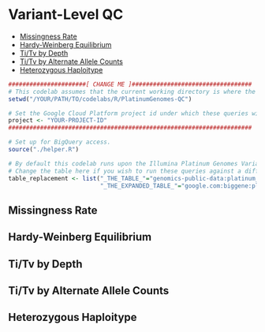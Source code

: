 <!-- R Markdown Documentation, DO NOT EDIT THE PLAIN MARKDOWN VERSION OF THIS FILE -->

<!-- Copyright 2015 Google Inc. All rights reserved. -->

<!-- Licensed under the Apache License, Version 2.0 (the "License"); -->
<!-- you may not use this file except in compliance with the License. -->
<!-- You may obtain a copy of the License at -->

<!--     http://www.apache.org/licenses/LICENSE-2.0 -->

<!-- Unless required by applicable law or agreed to in writing, software -->
<!-- distributed under the License is distributed on an "AS IS" BASIS, -->
<!-- WITHOUT WARRANTIES OR CONDITIONS OF ANY KIND, either express or implied. -->
<!-- See the License for the specific language governing permissions and -->
<!-- limitations under the License. -->

# Variant-Level QC

* [Missingness Rate](#missingness-rate)
* [Hardy-Weinberg Equilibrium](#hardy-weinberg-equilibrium)
* [Ti/Tv by Depth](#titv-by-depth)
* [Ti/Tv by Alternate Allele Counts](#titv-by-alternate-allele-counts)
* [Heterozygous Haploitype](#heterozygous-haploitype)

```r
######################[ CHANGE ME ]##################################
# This codelab assumes that the current working directory is where the Rmd file resides.
setwd("/YOUR/PATH/TO/codelabs/R/PlatinumGenomes-QC")

# Set the Google Cloud Platform project id under which these queries will run.
project <- "YOUR-PROJECT-ID"
#####################################################################
```

```r
# Set up for BigQuery access.
source("./helper.R")

# By default this codelab runs upon the Illumina Platinum Genomes Variants.
# Change the table here if you wish to run these queries against a different table.
table_replacement <- list("_THE_TABLE_"="genomics-public-data:platinum_genomes.variants",
                          "_THE_EXPANDED_TABLE_"="google.com:biggene:platinum_genomes.expanded_variants")
```

## Missingness Rate

## Hardy-Weinberg Equilibrium

## Ti/Tv by Depth

## Ti/Tv by Alternate Allele Counts

## Heterozygous Haploitype

